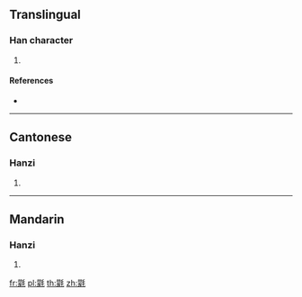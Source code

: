 ==Translingual==

===Han character===
{{Han char|rn=82|rad=毛|as=14|sn=18|four=42214|canj=TOHQU|ids=⿰蒙毛}}

# {{defn|Han|sort=毛14}}

====References====
* {{Han ref|kx=0596.330|dkj=16993|dj=0988.090|hdz=32006.170|uh=6C0B|ud=27659|bh=EFEA|bd=61418}}

----

==Cantonese==

===Hanzi===
{{yue-hanzi|jyut=[[mung4]]|y=mung4}}

# {{defn|lang=yue|sort=毛14}}

----

==Mandarin==

===Hanzi===
{{cmn-hanzi|pin=[[méng]] ([[meng2]])|wg=meng<sup>2</sup>}}

# {{defn|lang=cmn|sort=毛14}}

[[fr:氋]]
[[pl:氋]]
[[th:氋]]
[[zh:氋]]